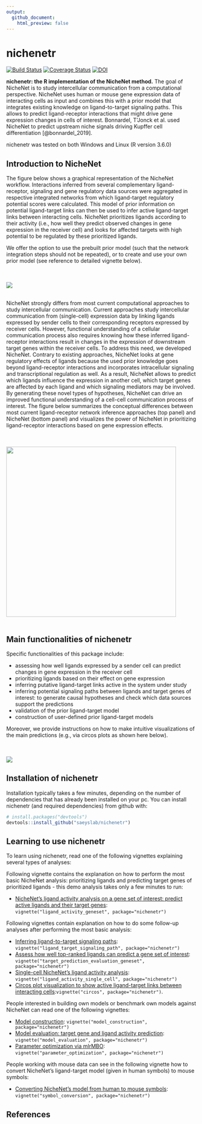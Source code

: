 ```yaml
---
output:
  github_document:
    html_preview: false
---
```


<!-- README.md is generated from README.Rmd. Please edit that file -->

<!-- github markdown built using
rmarkdown::render("README.Rmd",output_format = "md_document")
-->

# nichenetr

[![Build Status](https://travis-ci.org/saeyslab/nichenetr.svg?branch=master)](https://travis-ci.org/saeyslab/nichenetr)
[![Coverage Status](https://codecov.io/gh/saeyslab/nichenetr/branch/master/graph/badge.svg)](https://codecov.io/gh/saeyslab/nichenetr)
[![DOI](https://zenodo.org/badge/DOI/10.5281/zenodo.3260758.svg)](https://doi.org/10.5281/zenodo.3260758)

**nichenetr: the R implementation of the NicheNet method.** The goal of NicheNet is to study intercellular communication from a computational perspective. NicheNet uses human or mouse gene expression data of interacting cells as input and combines this with a prior model that integrates existing knowledge on ligand-to-target signaling paths. This allows to predict ligand-receptor interactions that might drive gene expression changes in cells of interest. Bonnardel, T'Jonck et al. used NicheNet to predict upstream niche signals driving Kupffer cell differentiation [@bonnardel_2019].

nichenetr was tested on both Windows and Linux (R version 3.6.0)

## Introduction to NicheNet

The figure below shows a graphical representation of the NicheNet workflow. Interactions inferred from several complementary ligand-receptor, signaling and gene regulatory data sources were aggregated in respective integrated networks from which ligand-target regulatory potential scores were calculated. This model of prior information on potential ligand-target links can then be used to infer active ligand-target links between interacting cells. NicheNet prioritizes ligands according to their activity (i.e., how well they predict observed changes in gene expression in the receiver cell) and looks for affected targets with high potential to be regulated by these prioritized ligands. 

We offer the option to use the prebuilt prior model (such that the network integration steps should not be repeated), or to create and use your own prior model (see reference to detailed vignette below).

<br><br>
![](vignettes/workflow_nichenet.png)
<br><br>

NicheNet strongly differs from most current computational approaches to study intercellular communication. Current approaches study intercellular communication from (single-cell) expression data by linking ligands expressed by sender cells to their corresponding receptors expressed by receiver cells. However, functional understanding of a cellular communication process also requires knowing how these inferred ligand-receptor interactions result in changes in the expression of downstream target genes within the receiver cells. To address this need, we developed NicheNet. Contrary to existing approaches, NicheNet looks at gene regulatory effects of ligands because the used prior knowledge goes beyond ligand-receptor interactions and incorporates intracellular signaling and transcriptional regulation as well. As a result, NicheNet allows to predict which ligands influence the expression in another cell, which target genes are affected by each ligand and which signaling mediators may be involved. By generating these novel types of hypotheses, NicheNet can drive an improved functional understanding of a cell-cell communication process of interest. The figure below summarizes the conceptual differences between most current ligand-receptor network inference approaches (top panel) and NicheNet (bottom panel) and visualizes the power of NicheNet in prioritizing ligand-receptor interactions based on gene expression effects.

<br><br>
![](vignettes/comparison_other_approaches_2.png){width=450}
<br><br>

## Main functionalities of nichenetr

Specific functionalities of this package include: 

* assessing how well ligands expressed by a sender cell can predict changes in gene expression in the receiver cell
* prioritizing ligands based on their effect on gene expression
* inferring putative ligand-target links active in the system under study
* inferring potential signaling paths between ligands and target genes of interest: to generate causal hypotheses and check which data sources support the predictions
* validation of the prior ligand-target model
* construction of user-defined prior ligand-target models

Moreover, we provide instructions on how to make intuitive visualizations of the main predictions (e.g., via circos plots as shown here below).

<br><br>
![](vignettes/circos_plot_adapted.png)


## Installation of nichenetr

Installation typically takes a few minutes, depending on the number of dependencies that has already been installed on your pc.
You can install nichenetr (and required dependencies) from github with:

```r
# install.packages("devtools")
devtools::install_github("saeyslab/nichenetr")
```

## Learning to use nichenetr

To learn using nichenetr, read one of the following vignettes explaining several types of analyses:

Following vignette contains the explanation on how to perform the most basic NicheNet analysis: prioritizing ligands and predicting target genes of prioritized ligands - this demo analysis takes only a few minutes to run:

* [NicheNet's ligand activity analysis on a gene set of interest: predict active ligands and their target genes](vignettes/ligand_activity_geneset.md): `vignette("ligand_activity_geneset", package="nichenetr")`

Following vignettes contain explanation on how to do some follow-up analyses after performing the most basic analysis:

* [Inferring ligand-to-target signaling paths](vignettes/ligand_target_signaling_path.md): `vignette("ligand_target_signaling_path", package="nichenetr")`
* [Assess how well top-ranked ligands can predict a gene set of interest](vignettes/target_prediction_evaluation_geneset.md): `vignette("target_prediction_evaluation_geneset", package="nichenetr")`
* [Single-cell NicheNet's ligand activity analysis](vignettes/ligand_activity_single_cell.md): `vignette("ligand_activity_single_cell", package="nichenetr")`
* [Circos plot visualization to show active ligand-target links between interacting cells](vignettes/circos.md):`vignette("circos", package="nichenetr")`.

People interested in building own models or benchmark own models against NicheNet can read one of the following vignettes:

* [Model construction](vignettes/model_construction.md): `vignette("model_construction", package="nichenetr")`
* [Model evaluation: target gene and ligand activity prediction](vignettes/model_evaluation.md): `vignette("model_evaluation", package="nichenetr")`
* [Parameter optimization via mlrMBO](vignettes/parameter_optimization.md): `vignette("parameter_optimization", package="nichenetr")`

People working with mouse data can see in the following vignette how to convert NicheNet's ligand-target model (given in human symbols) to mouse symbols:

* [Converting NicheNet's model from human to mouse symbols](vignettes/symbol_conversion.md): `vignette("symbol_conversion", package="nichenetr")`

## References
